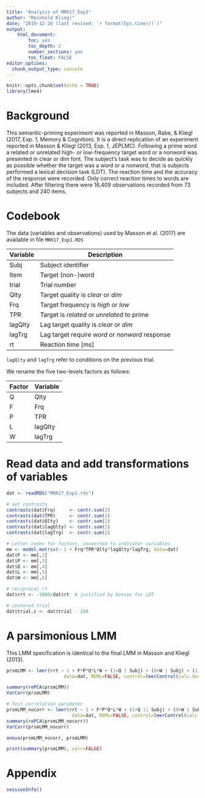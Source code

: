 ```yaml
---
title: "Analysis of MRK17_Exp1"
author: "Reinhold Kliegl"
date: "2019-12-20 (last revised: `r format(Sys.time())`)"
output: 
    html_document:
        toc: yes
        toc_depth: 2
        number_sections: yes
        toc_float: FALSE
editor_options: 
  chunk_output_type: console
---
```



```r
knitr::opts_chunk$set(echo = TRUE)
library(lme4)
```

# Background

This semantic-priming experiment was reported in Masson, Rabe, & Kliegl (2017, Exp. 1, Memory & Cognition). It is a direct replication of an experiment reported in Masson & Kliegl (2013, Exp. 1, JEPLMC). Following a prime word a related or unrelated high- or low-frequency target word or a nonword was presented in clear or dim font. The subject's task was to decide as quickly as possible whether the target was a word or a nonword, that is subjects performed a lexical decision task (LDT). The reaction time and the accuracy of the response were recorded. Only correct reaction times to words are included. After filtering there were 16,409 observations recorded from 73 subjects and 240 items.

# Codebook

The data (variables and observations) used by Masson et al. (2017) are available in file `MRK17_Exp1.RDS`

|Variable | Description|
|---------|----------- |
|Subj     | Subject identifier |
|Item     | Target (non-)word  |    
|trial    | Trial number |
|Qlty     | Target quality is _clear_ or _dim_  |
|Frq      | Target frequency is _high_  or _low_ |
|TPR      | Target is _related_ or _unrelated_ to prime |
|lagQlty  | Lag target quality is _clear_ or _dim_  |
|lagTrg   | Lag target require _word_ or _nonword_ response |
|rt       | Reaction time [ms] |

`lagQlty` and `lagTrg` refer to conditions on the previous trial. 

We rename the five two-levels factors as follows:

|Factor|Variable| Description
|------|-----------|
|Q     |Qlty    | Target quality is _clear_ or _dim_   |
|F     |Frq     | Target frequency is _high_  or _low_ |
|P     |TPR     | Target is _related_ or _unrelated_ to prime |
|L     |lagQlty | Lag target quality is _clear_ or _dim_  |
|W     |lagTrg  | Lag target require _word_ or _nonword_ response |

# Read data and add transformations of variables

```r
dat <- readRDS("MRK17_Exp1.rds")

# set contrasts 
contrasts(dat$Frq)     <- contr.sum(2)
contrasts(dat$TPR)     <- contr.sum(2)
contrasts(dat$Qlty)    <- contr.sum(2)
contrasts(dat$lagQlty) <- contr.sum(2)
contrasts(dat$lagTrg)  <- contr.sum(2)

# Letter codes for factors, converted to indicator variables
mm <- model.matrix(~ 1 + Frq*TPR*Qlty*lagQlty*lagTrg, data=dat)
dat$F <- mm[,2]
dat$P <- mm[,3]
dat$Q <- mm[,4]
dat$L <- mm[,5]
dat$W <- mm[,6]

# reciprocal rt 
dat$rrt <- -1000/dat$rt  # justified by boxcox for LDT

# centered trial
dat$trial.c <- dat$trial - 240 
```

# A parsimonious LMM

This LMM specification is identical to the final LMM in Masson and Kliegl (2013).

```r
prsmLMM <- lmer(rrt ~ 1 + F*P*Q*L*W + (1+Q | Subj) + (0+W | Subj) + (1 | Item) + (0+P | Item), 
                     data=dat, REML=FALSE, control=lmerControl(calc.derivs=FALSE))

summary(rePCA(prsmLMM))
VarCorr(prsmLMM)

# Test correlation parameter
prsmLMM_nocorr <- lmer(rrt ~ 1 + F*P*Q*L*W + (1+Q || Subj) + (0+W | Subj) + (1 | Item) + (0+P | Item), 
                        data=dat, REML=FALSE, control=lmerControl(calc.derivs=FALSE))
summary(rePCA(prsmLMM_nocorr))
VarCorr(prsmLMM_nocorr)

anova(prsmLMM_nocorr, prsmLMM)

print(summary(prsmLMM), corr=FALSE)
```


# Appendix

```r
sessionInfo()
```


